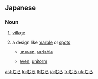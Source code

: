 ==Japanese==
===Noun===
{{ja-noun|h|rom=mura}}

# {{ja-def|村}} [[village]]
# {{ja-def|斑}} a design like [[marble]] or [[spot]]s 
#*{{ja-def|むらのある}} [[uneven]], [[variable]]
#*{{ja-def|むらのない}} [[even]], [[uniform]]

[[ast:むら]]
[[lo:むら]]
[[lt:むら]]
[[ja:むら]]
[[tr:むら]]
[[uk:むら]]